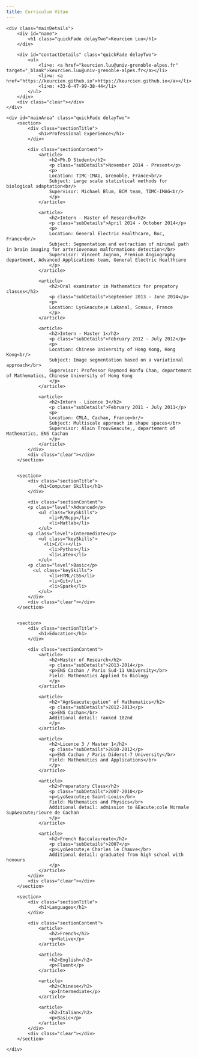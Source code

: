 ```yaml
---
title: Curriculum Vitae
---
```


<!--html_preserve-->

<html>
<head>
<title>Curriculum Vitae</title>

<!-- <meta name="viewport" content="width=device-width"/> -->
<!-- <meta name="description" content="The Curriculum Vitae of Keurcien Luu."/> -->
<!-- <meta charset="UTF-8">  -->

<link type="text/css" rel="stylesheet" href="css/resume.css">
<!-- <link href='http://fonts.googleapis.com/css?family=Rokkitt:400,700|Lato:400,300' rel='stylesheet' type='text/css'> -->

<!--[if lt IE 9]>
<script src="//html5shiv.googlecode.com/svn/trunk/html5.js"></script>
<![endif]-->
</head>
<body id="top">
<div id="cv" class="instaFade">
	<div class="mainDetails">
		<div id="name">
			<h1 class="quickFade delayTwo">Keurcien Luu</h1>
		</div>
		
		<div id="contactDetails" class="quickFade delayTwo">
			<ul>
				<li>e: <a href="keurcien.luu@univ-grenoble-alpes.fr" target="_blank">keurcien.luu@univ-grenoble-alpes.fr</a></li>
				<li>w: <a href="https://keurcien.github.io">https://keurcien.github.io</a></li>
				<li>m: +33-6-47-99-38-44</li>
			</ul>
		</div>
		<div class="clear"></div>
	</div>
	
	<div id="mainArea" class="quickFade delayTwo">
		<section>
			<div class="sectionTitle">
				<h1>Professional Experience</h1>
			</div>
			
			<div class="sectionContent">
				<article>
					<h2>Ph.D Student</h2>
					<p class="subDetails">November 2014 - Present</p>
					<p>
					Location: TIMC-IMAG, Grenoble, France<br/>
					Subject: Large scale statistical methods for biological adaptation<br/>
					Supervisor: Michael Blum, BCM team, TIMC-IMAG<br/>
					</p>
				</article>
				
				<article>
					<h2>Intern - Master of Research</h2>
					<p class="subDetails">April 2014 - October 2014</p>
					<p>
					Location: General Electric Healthcare, Buc, France<br/>
					Subject: Segmentation and extraction of minimal path in brain imaging for arteriovenous malformations detection</br>
					Supervisor: Vincent Jugnon, Premium Angiography department, Advanced Applications team, General Electric Healthcare
					</p>
				</article>
				
				<article>
					<h2>Oral examinator in Mathematics for prepatory classes</h2>
					<p class="subDetails">September 2013 - June 2014</p>
					<p>
					Location: Lyc&eacute;e Lakanal, Sceaux, France
					</p>
				</article>
				
				<article>
					<h2>Intern - Master 1</h2>
					<p class="subDetails">February 2012 - July 2012</p>
					<p>
					Location: Chinese University of Hong Kong, Hong Kong<br/>
					Subject: Image segmentation based on a variational approach</br>
					Supervisor: Professor Raymond Honfu Chan, departement of Mathematics, Chinese University of Hong Kong
					</p>
				</article>
				
				<article>
					<h2>Intern - Licence 3</h2>
					<p class="subDetails">February 2011 - July 2011</p>
					<p>
					Location: CMLA, Cachan, France<br/>
					Subject: Multiscale approach in shape spaces</br>
					Supervisor: Alain Trouv&eacute;, departement of Mathematics, ENS Cachan
					</p>
				</article>
			</div>
			<div class="clear"></div>
		</section>
		
		
		<section>
			<div class="sectionTitle">
				<h1>Computer Skills</h1>
			</div>
			
			<div class="sectionContent">
			<p class="level">Advanced</p>
				<ul class="keySkills">
					<li>R/Rcpp</li>
					<li>Matlab</li>
				</ul>
			<p class="level">Intermediate</p>	
				<ul class="keySkills">
				  <li>C/C++</li>
					<li>Python</li>
					<li>Latex</li>
				</ul>
			<p class="level">Basic</p>
			  <ul class="keySkills">
					<li>HTML/CSS</li>
					<li>Git</li>
					<li>Spark</li>
				</ul>
			</div>
			<div class="clear"></div>
		</section>
		
		
		<section>
			<div class="sectionTitle">
				<h1>Education</h1>
			</div>
			
			<div class="sectionContent">
				<article>
					<h2>Master of Research</h2>
					<p class="subDetails">2013-2014</p>
					<p>ENS Cachan / Paris Sud-11 University</br>
					Field: Mathematics Applied to Biology
					</p>
				</article>
				
				<article>
					<h2>"Agr&eacute;gation" of Mathematics</h2>
					<p class="subDetails">2012-2013</p>
					<p>ENS Cachan</br>
					Additional detail: ranked 102nd
					</p>
				</article>
				
				<article>
					<h2>Licence 3 / Master 1</h2>
					<p class="subDetails">2010-2012</p>
					<p>ENS Cachan / Paris Diderot-7 University</br>
					Field: Mathematics and Applications</br>
					</p>
				</article>
				
				<article>
					<h2>Preparatory Class</h2>
					<p class="subDetails">2007-2010</p>
					<p>Lyc&eacute;e Saint-Louis</br>
					Field: Mathematics and Physics</br>
					Additional detail: admission to &Eacute;cole Normale Sup&eacute;rieure de Cachan
					</p>
				</article>
				
				<article>
					<h2>French Baccalaureate</h2>
					<p class="subDetails">2007</p>
					<p>Lyc&eacute;e Charles le Chauve</br>
					Additional detail: graduated from high school with honours
					</p>
				</article>
			</div>
			<div class="clear"></div>
		</section>
		
		<section>
			<div class="sectionTitle">
				<h1>Languages</h1>
			</div>
			
			<div class="sectionContent">
				<article>
					<h2>French</h2>
					<p>Native</p>
				</article>
				
				<article>
					<h2>English</h2>
					<p>Fluent</p>
				</article>
				
				<article>
					<h2>Chinese</h2>
					<p>Intermediate</p>
				</article>
				
				<article>
					<h2>Italian</h2>
					<p>Basic</p>
				</article>
			</div>
			<div class="clear"></div>
		</section>
		
	</div>
</div>
<script type="text/javascript">
var gaJsHost = (("https:" == document.location.protocol) ? "https://ssl." : "http://www.");
document.write(unescape("%3Cscript src='" + gaJsHost + "google-analytics.com/ga.js' type='text/javascript'%3E%3C/script%3E"));
</script>
<script type="text/javascript">
var pageTracker = _gat._getTracker("UA-3753241-1");
pageTracker._initData();
pageTracker._trackPageview();
</script>
</body>
</html>
<!--/html_preserve-->